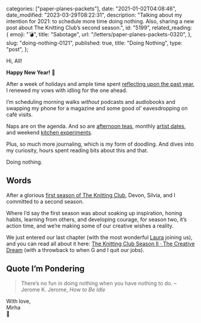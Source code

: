
  categories: ["paper-planes-packets"],
  date: "2021-01-02T04:08:46",
  date_modified: "2023-03-29T08:22:31",
  description:
    "Talking about my intention for 2021: to schedule more time doing nothing. Also, sharing a new post about The Knitting Club’s second season.",
  id: "5199",
  related_reading: {
    emoji: "💣",
    title: "Sabotage",
    url: "/letters/paper-planes-packets-0320",
  },
  slug: "doing-nothing-0121",
  published: true,
  title: "Doing Nothing",
  type: "post",
};


Hi, All!

**Happy New Year!** 🌊

After a week of holidays and ample time spent [reflecting upon the past year](/letters/paper-planes-packets-1218#past-year-review), I renewed my vows with idling for the one ahead.

I’m scheduling morning walks _without_ podcasts and audiobooks and swapping my phone for a magazine and some good ol’ eavesdropping on café visits.

Naps are on the agenda. And so are [afternoon teas](/letters/paper-planes-packets-1118#ritual-im-loving), monthly [artist dates](/posts/the-knitting-club#chapter-vi-the-artists-way), and weekend [kitchen experiments](https://www.neostree.com/u/mirhamasala).

Plus, so much more journaling, which is my form of doodling. And dives into my curiosity, hours spent reading bits about this and that.

Doing nothing.

## Words

After a glorious [first season of The Knitting Club](/posts/the-knitting-club/), Devon, Silvia, and I committed to a second season.

Where I’d say the first season was about soaking up inspiration, honing habits, learning from others, and developing courage, for season two, it’s action time, and we’re making some of our creative wishes a reality.

We just entered our last chapter (with the most wonderful [Laura](https://www.lacromp.com/) joining us), and you can read all about it here: [The Knitting Club Season II · The Creative Dream](/posts/the-knitting-club-season-two-creative-dream/) (with a throwback to when G and I quit our jobs).

## Quote I’m Pondering

> There’s no fun in doing nothing when you have nothing to do. –Jerome K. Jerome, _How to Be Idle_

With love,\
Mirha\
🐌
